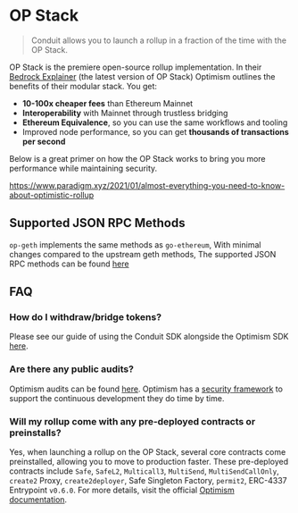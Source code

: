 # OP Stack

> Conduit allows you to launch a rollup in a fraction of the time with the OP Stack.

OP Stack is the premiere open-source rollup implementation. In their [Bedrock Explainer](https://medium.com/tokamak-network/optimism-bedrock-wrap-up-series-1-eng-b925532ac146) (the latest version of OP Stack) Optimism outlines the benefits of their modular stack. You get:

- **10-100x cheaper fees** than Ethereum Mainnet
- **Interoperability** with Mainnet through trustless bridging
- **Ethereum Equivalence**, so you can use the same workflows and tooling
- Improved node performance, so you can get **thousands of transactions per second**

Below is a great primer on how the OP Stack works to bring you more performance while maintaining security.

https://www.paradigm.xyz/2021/01/almost-everything-you-need-to-know-about-optimistic-rollup

## Supported JSON RPC Methods

`op-geth` implements the same methods as `go-ethereum`, With minimal changes compared to the upstream geth methods, The supported JSON RPC methods can be found [here](https://docs.optimism.io/builders/node-operators/json-rpc#op-geth)

## FAQ

### How do I withdraw/bridge tokens?

Please see our guide of using the Conduit SDK alongside the Optimism SDK [here](https://github.com/conduit-xyz/optimism-tutorial/tree/main/cross-dom-bridge-eth).

### Are there any public audits?

Optimism audits can be found [here](https://github.com/ethereum-optimism/optimism/tree/develop/docs/security-reviews). Optimism has a [security framework](https://docs.optimism.io/chain/security/faq) to support the continuous development they do time by time.

### Will my rollup come with any pre-deployed contracts or preinstalls?

Yes, when launching a rollup on the OP Stack, several core contracts come preinstalled, allowing you to move to production faster. These pre-deployed contracts include `Safe`, `SafeL2`, `Multicall3`, `MultiSend`, `MultiSendCallOnly`, `create2` Proxy, `create2deployer`, Safe Singleton Factory, `permit2`, ERC-4337 Entrypoint `v0.6.0`. For more details, visit the official [Optimism documentation](https://docs.optimism.io/builders/chain-operators/features/preinstalls).
